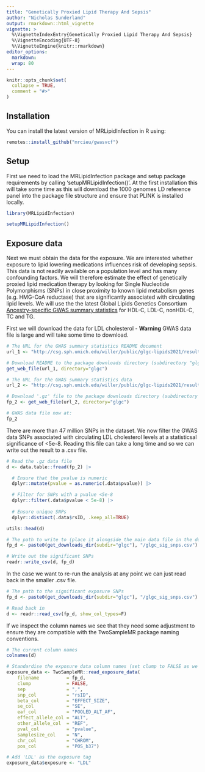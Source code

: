 ```yaml
---
title: "Genetically Proxied Lipid Therapy And Sepsis"
author: "Nicholas Sunderland"
output: rmarkdown::html_vignette
vignette: >
  %\VignetteIndexEntry{Genetically Proxied Lipid Therapy And Sepsis}
  %\VignetteEncoding{UTF-8}
  %\VignetteEngine{knitr::rmarkdown}
editor_options: 
  markdown: 
  wrap: 80
---
```


```r
knitr::opts_chunk$set(
  collapse = TRUE,
  comment = "#>"
)
```

## Installation
You can install the latest version of MRLipidInfection in R using:
```r
remotes::install_github("mrcieu/gwasvcf")
```

## Setup
First we need to load the MRLipidInfection package and setup package requirements by calling
'setupMRLipidInfection()'. At the first installation this will take some time as this will download
the 1000 genomes LD reference panel into the package file structure and ensure that PLINK is
installed locally.

```r
library(MRLipidInfection)

setupMRLipidInfection()
```

## Exposure data
Next we must obtain the data for the exposure. We are interested whether exposure to lipid lowering
medications influences risk of developing sepsis. This data is not readily available on a population
level and has many confounding factors. We will therefore estimate the effect of genetically proxied
lipid medication therapy by looking for Single Nucleotide Polymorphisms (SNPs) in close proximity to
known lipid metabolism genes (e.g. HMG-CoA reductase) that are significantly associated with
circulating lipid levels. We will use the the latest Global Lipids Genetics Consortium
[Ancestry-specific GWAS summary statistics](http://csg.sph.umich.edu/willer/public/glgc-lipids2021/)
for HDL-C, LDL-C, nonHDL-C, TC and TG. 

First we will download the data for LDL cholesterol - **Warning** GWAS data file is large and will
take some time to download.

```r
# The URL for the GWAS summary statistics README document
url_1 <- "http://csg.sph.umich.edu/willer/public/glgc-lipids2021/results/ancestry_specific/README.txt"

# Download README to the package downloads directory (subdirectory "glgc").
get_web_file(url_1, directory="glgc")

# The URL for the GWAS summary statistics data
url_2 <- "http://csg.sph.umich.edu/willer/public/glgc-lipids2021/results/ancestry_specific/LDL_INV_EUR_HRC_1KGP3_others_ALL.meta.singlevar.results.gz"

# Download '.gz' file to the package downloads directory (subdirectory "glgc").
fp_2 <- get_web_file(url_2, directory="glgc")

# GWAS data file now at:
fp_2
```

There are more than 47 million SNPs in the dataset. We now filter the GWAS data SNPs associated with
circulating LDL cholesterol levels at a statisticsal significance of <5e-8. Reading this file can
take a long time and so we can write out the result to a .csv file.

```r
# Read the .gz data file
d <- data.table::fread(fp_2) |>

  # Ensure that the pvalue is numeric 
  dplyr::mutate(pvalue = as.numeric(.data$pvalue)) |>

  # Filter for SNPs with a pvalue <5e-8
  dplyr::filter(.data$pvalue < 5e-8) |>
  
  # Ensure unique SNPs
  dplyr::distinct(.data$rsID, .keep_all=TRUE)

utils::head(d)

# The path to write to (place it alongside the main data file in the downloads directory)
fp_d <- paste0(get_downloads_dir(subdir="glgc"), "/glgc_sig_snps.csv")

# Write out the significant SNPs
readr::write_csv(d, fp_d)
```

In the case we want to re-run the analysis at any point we can just read back in the smaller .csv
file.
```r
# The path to the significant exposure SNPs
fp_d <- paste0(get_downloads_dir(subdir="glgc"), "/glgc_sig_snps.csv")

# Read back in
d <- readr::read_csv(fp_d, show_col_types=F)
```

If we inspect the column names we see that they need some adjustment to ensure they are compatible
with the TwoSampleMR package naming conventions.
```r
# The current column names
colnames(d)

# Standardise the exposure data column names (set clump to FALSE as we will do this later)
exposure_data <- TwoSampleMR::read_exposure_data(
    filename          = fp_d,
    clump             = FALSE,
    sep               = ",",
    snp_col           = "rsID",
    beta_col          = "EFFECT_SIZE",
    se_col            = "SE",
    eaf_col           = "POOLED_ALT_AF",
    effect_allele_col = "ALT",
    other_allele_col  = "REF",
    pval_col          = "pvalue",
    samplesize_col    = "N",
    chr_col           = "CHROM",
    pos_col           = "POS_b37")

# Add 'LDL' as the exposure tag
exposure_data$exposure <- "LDL"
```

